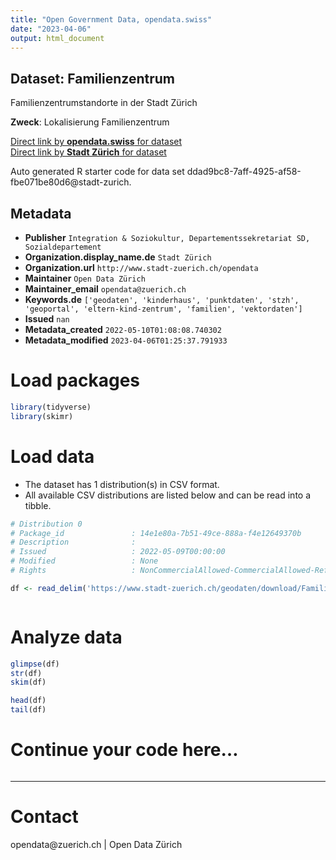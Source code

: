 ```yaml
---
title: "Open Government Data, opendata.swiss"
date: "2023-04-06"
output: html_document
---
```


## Dataset: Familienzentrum

Familienzentrumstandorte in der Stadt Zürich

**Zweck**: Lokalisierung Familienzentrum

[Direct link by **opendata.swiss** for dataset](https://opendata.swiss/de/dataset/familienzentrum)<br>
[Direct link by **Stadt Zürich** for dataset](https://data.stadt-zuerich.ch/dataset/geo_familienzentrum)

Auto generated R starter code for data set ddad9bc8-7aff-4925-af58-fbe071be80d6@stadt-zurich.

## Metadata

- **Publisher** `Integration & Soziokultur, Departementssekretariat SD, Sozialdepartement`
- **Organization.display_name.de** `Stadt Zürich`
- **Organization.url** `http://www.stadt-zuerich.ch/opendata`
- **Maintainer** `Open Data Zürich`
- **Maintainer_email** `opendata@zuerich.ch`
- **Keywords.de** `['geodaten', 'kinderhaus', 'punktdaten', 'stzh', 'geoportal', 'eltern-kind-zentrum', 'familien', 'vektordaten']`
- **Issued** `nan`
- **Metadata_created** `2022-05-10T01:08:08.740302`
- **Metadata_modified** `2023-04-06T01:25:37.791933`


# Load packages

```r

library(tidyverse)
library(skimr)

```

# Load data

-   The dataset has 1 distribution(s) in CSV format.
-   All available CSV distributions are listed below and can be read into a tibble.

```r

# Distribution 0
# Package_id               : 14e1e80a-7b51-49ce-888a-f4e12649370b
# Description              : 
# Issued                   : 2022-05-09T00:00:00
# Modified                 : None
# Rights                   : NonCommercialAllowed-CommercialAllowed-ReferenceNotRequired

df <- read_delim('https://www.stadt-zuerich.ch/geodaten/download/Familienzentrum?format=10008')



```

# Analyze data

```r

glimpse(df)
str(df)
skim(df)

head(df)
tail(df)

```

# Continue your code here...

```r

```

------------------------------------------------------------------------

# Contact

opendata@zuerich.ch | Open Data Zürich
